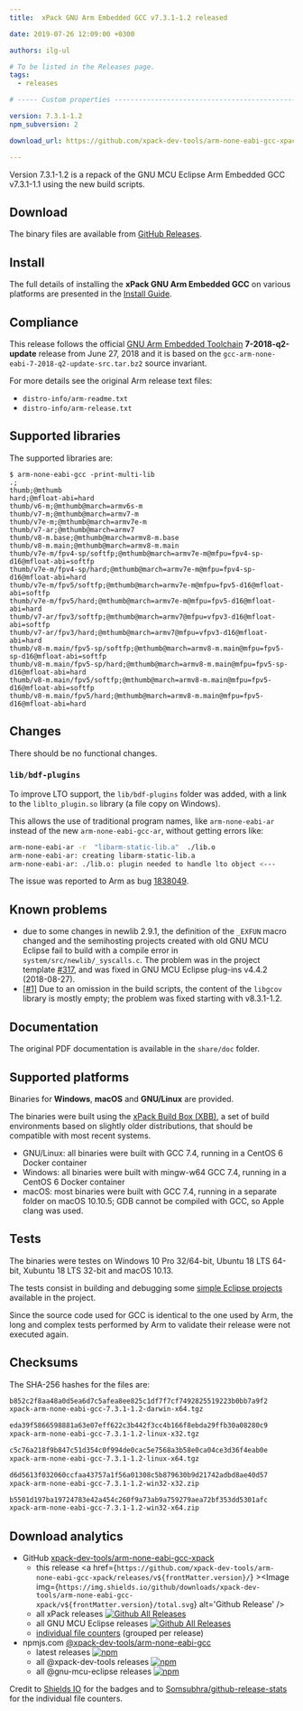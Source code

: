 ```yaml
---
title:  xPack GNU Arm Embedded GCC v7.3.1-1.2 released

date: 2019-07-26 12:09:00 +0300

authors: ilg-ul

# To be listed in the Releases page.
tags:
  - releases

# ----- Custom properties -----------------------------------------------------

version: 7.3.1-1.2
npm_subversion: 2

download_url: https://github.com/xpack-dev-tools/arm-none-eabi-gcc-xpack/releases/v7.3.1-1.2/

---
```


Version 7.3.1-1.2 is a repack of the GNU MCU Eclipse Arm Embedded GCC v7.3.1-1.1 using the new build scripts.

<!-- truncate -->


## Download

The binary files are available from <a href={frontMatter.download_url}>GitHub Releases</a>.

## Install

The full details of installing the **xPack GNU Arm Embedded GCC** on various platforms
are presented in the [Install Guide](/docs/install/).

## Compliance

This release follows the official
[GNU Arm Embedded Toolchain](https://developer.arm.com/open-source/gnu-toolchain/gnu-rm)
**7-2018-q2-update** release from June 27, 2018 and it is based on the
`gcc-arm-none-eabi-7-2018-q2-update-src.tar.bz2` source invariant.

For more details see the original Arm release text files:

- `distro-info/arm-readme.txt`
- `distro-info/arm-release.txt`

## Supported libraries

The supported libraries are:

```console
$ arm-none-eabi-gcc -print-multi-lib
.;
thumb;@mthumb
hard;@mfloat-abi=hard
thumb/v6-m;@mthumb@march=armv6s-m
thumb/v7-m;@mthumb@march=armv7-m
thumb/v7e-m;@mthumb@march=armv7e-m
thumb/v7-ar;@mthumb@march=armv7
thumb/v8-m.base;@mthumb@march=armv8-m.base
thumb/v8-m.main;@mthumb@march=armv8-m.main
thumb/v7e-m/fpv4-sp/softfp;@mthumb@march=armv7e-m@mfpu=fpv4-sp-d16@mfloat-abi=softfp
thumb/v7e-m/fpv4-sp/hard;@mthumb@march=armv7e-m@mfpu=fpv4-sp-d16@mfloat-abi=hard
thumb/v7e-m/fpv5/softfp;@mthumb@march=armv7e-m@mfpu=fpv5-d16@mfloat-abi=softfp
thumb/v7e-m/fpv5/hard;@mthumb@march=armv7e-m@mfpu=fpv5-d16@mfloat-abi=hard
thumb/v7-ar/fpv3/softfp;@mthumb@march=armv7@mfpu=vfpv3-d16@mfloat-abi=softfp
thumb/v7-ar/fpv3/hard;@mthumb@march=armv7@mfpu=vfpv3-d16@mfloat-abi=hard
thumb/v8-m.main/fpv5-sp/softfp;@mthumb@march=armv8-m.main@mfpu=fpv5-sp-d16@mfloat-abi=softfp
thumb/v8-m.main/fpv5-sp/hard;@mthumb@march=armv8-m.main@mfpu=fpv5-sp-d16@mfloat-abi=hard
thumb/v8-m.main/fpv5/softfp;@mthumb@march=armv8-m.main@mfpu=fpv5-d16@mfloat-abi=softfp
thumb/v8-m.main/fpv5/hard;@mthumb@march=armv8-m.main@mfpu=fpv5-d16@mfloat-abi=hard
```

## Changes

There should be no functional changes.

### `lib/bdf-plugins`

To improve LTO support, the `lib/bdf-plugins` folder was added, with
a link to the `liblto_plugin.so` library (a file copy on Windows).

This allows the use of traditional program names, like `arm-none-eabi-ar`
instead of the new `arm-none-eabi-gcc-ar`, without getting errors like:

```sh
arm-none-eabi-ar -r  "libarm-static-lib.a"  ./lib.o
arm-none-eabi-ar: creating libarm-static-lib.a
arm-none-eabi-ar: ./lib.o: plugin needed to handle lto object <---
```

The issue was reported to Arm as bug [1838049](https://bugs.launchpad.net/gcc-arm-embedded/+bug/1838049).

## Known problems

- due to some changes in newlib 2.9.1, the definition of the `_EXFUN` macro
  changed and the semihosting projects created with old GNU MCU Eclipse
  fail to build with a compile error in
  `system/src/newlib/_syscalls.c`. The problem was in the project template
  [#317](https://github.com/gnu-mcu-eclipse/eclipse-plugins/issues/317), and
  was fixed in GNU MCU Eclipse plug-ins v4.4.2 (2018-08-27).
- [[#1]](https://github.com/xpack-dev-tools/arm-none-eabi-gcc-xpack/issues/1)
  Due to an omission in the build scripts, the content of the `libgcov`
  library is mostly empty; the problem was fixed starting with v8.3.1-1.2.

## Documentation

The original PDF documentation is available in the `share/doc` folder.

## Supported platforms

Binaries for **Windows**, **macOS** and **GNU/Linux** are provided.

The binaries were built using the
[xPack Build Box (XBB)](https://github.com/xpack/xpack-build-box), a set
of build environments based on slightly older distributions, that should be
compatible with most recent systems.

- GNU/Linux: all binaries were built with GCC 7.4, running in a CentOS 6
  Docker container
- Windows: all binaries were built with mingw-w64 GCC 7.4, running in a
  CentOS 6 Docker container
- macOS: most binaries were built with GCC 7.4, running in a separate
  folder on macOS 10.10.5; GDB cannot be compiled with GCC, so Apple
  clang was used.

## Tests

The binaries were testes on Windows 10 Pro 32/64-bit, Ubuntu 18 LTS 64-bit,
Xubuntu 18 LTS 32-bit and macOS 10.13.

The tests consist in building and debugging some
[simple Eclipse projects](https://github.com/xpack-dev-tools/arm-none-eabi-gcc-xpack/tree/xpack/tests/eclipse)
available in the project.

Since the source code used for GCC is identical to the one used by Arm, the
long and complex tests performed by Arm to validate their release were not
executed again.

## Checksums

The SHA-256 hashes for the files are:

```txt
b852c2f8aa48a0d5ea6d7c5afea8ee825c1df7f7cf7492825519223b0bb7a9f2
xpack-arm-none-eabi-gcc-7.3.1-1.2-darwin-x64.tgz

eda39f5866598881a63e07eff622c3b442f3cc4b166f8ebda29ffb30a08280c9
xpack-arm-none-eabi-gcc-7.3.1-1.2-linux-x32.tgz

c5c76a218f9b847c51d354c0f994de0cac5e7568a3b58e0ca04ce3d36f4eab0e
xpack-arm-none-eabi-gcc-7.3.1-1.2-linux-x64.tgz

d6d5613f032060ccfaa43757a1f56a01308c5b879630b9d21742adbd8ae40d57
xpack-arm-none-eabi-gcc-7.3.1-1.2-win32-x32.zip

b5501d197ba19724783e42a454c260f9a73ab9a759279aea72bf353dd5301afc
xpack-arm-none-eabi-gcc-7.3.1-1.2-win32-x64.zip
```

## Download analytics

- GitHub [xpack-dev-tools/arm-none-eabi-gcc-xpack](https://github.com/xpack-dev-tools/arm-none-eabi-gcc-xpack/)
  - this release <a href={`https://github.com/xpack-dev-tools/arm-none-eabi-gcc-xpack/releases/v${frontMatter.version}/`} ><Image img={`https://img.shields.io/github/downloads/xpack-dev-tools/arm-none-eabi-gcc-xpack/v${frontMatter.version}/total.svg`} alt='Github Release' /></a>
  - all xPack releases [![Github All Releases](https://img.shields.io/github/downloads/xpack-dev-tools/arm-none-eabi-gcc-xpack/total.svg)](https://github.com/xpack-dev-tools/arm-none-eabi-gcc-xpack/releases/)
  - all GNU MCU Eclipse releases [![Github All Releases](https://img.shields.io/github/downloads/gnu-mcu-eclipse/arm-none-eabi-gcc/total.svg)](https://github.com/gnu-mcu-eclipse/arm-none-eabi-gcc/releases/)
  - [individual file counters](https://somsubhra.github.io/github-release-stats/?username=xpack-dev-tools&repository=arm-none-eabi-gcc-xpack) (grouped per release)
- npmjs.com [@xpack-dev-tools/arm-none-eabi-gcc](https://www.npmjs.com/package/@xpack-dev-tools/arm-none-eabi-gcc)
  - latest releases [![npm](https://img.shields.io/npm/dw/@xpack-dev-tools/arm-none-eabi-gcc.svg)](https://www.npmjs.com/package/@xpack-dev-tools/arm-none-eabi-gcc/)
  - all @xpack-dev-tools releases [![npm](https://img.shields.io/npm/dt/@xpack-dev-tools/arm-none-eabi-gcc.svg)](https://www.npmjs.com/package/@xpack-dev-tools/arm-none-eabi-gcc/)
  - all @gnu-mcu-eclipse releases [![npm](https://img.shields.io/npm/dt/@gnu-mcu-eclipse/arm-none-eabi-gcc.svg)](https://www.npmjs.com/package/@gnu-mcu-eclipse/arm-none-eabi-gcc/)

Credit to [Shields IO](https://shields.io) for the badges and to
[Somsubhra/github-release-stats](https://github.com/Somsubhra/github-release-stats)
for the individual file counters.
